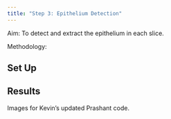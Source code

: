 ```yaml
---
title: "Step 3: Epithelium Detection"
---
```


Aim: To detect and extract the epithelium in each slice.

Methodology:

## Set Up

## Results
Images for Kevin's updated Prashant code.